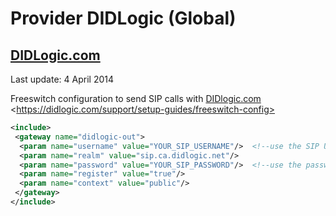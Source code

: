 
# Provider DIDLogic (Global) 

 

## [DIDLogic.com](http://DIDLogic.com)

Last update: 4 April 2014

  
Freeswitch configuration to send SIP calls with [DIDlogic.com](http://DIDlogic.com) \<https://didlogic.com/support/setup-guides/freeswitch-config>

  
```xml
<include>
 <gateway name="didlogic-out">
  <param name="username" value="YOUR_SIP_USERNAME"/>  <!--use the SIP Username provided by didlogic -->
  <param name="realm" value="sip.ca.didlogic.net"/>
  <param name="password" value="YOUR_SIP_PASSWORD"/>  <!--use the password that you set for your SIP account -->
  <param name="register" value="true"/>
  <param name="context" value="public"/>
 </gateway>
</include>  
```

  

